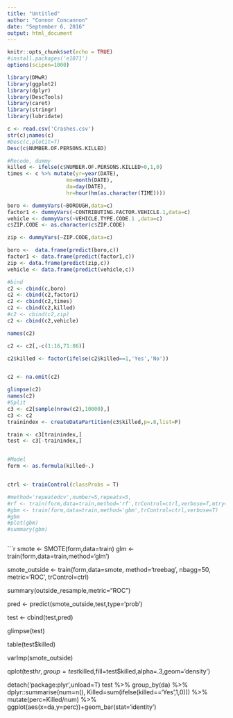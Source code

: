 ```yaml
---
title: "Untitled"
author: "Connor Concannon"
date: "September 6, 2016"
output: html_document
---
```


```r
knitr::opts_chunk$set(echo = TRUE)
#install.packages('e1071')
options(scipen=1000)

library(DMwR)
library(ggplot2)
library(dplyr)
library(DescTools)
library(caret)
library(stringr)
library(lubridate)

c <- read.csv('Crashes.csv')
str(c);names(c)
#Desc(c,plotit=T)
Desc(c$NUMBER.OF.PERSONS.KILLED)

#Recode, dummy
killed <- ifelse(c$NUMBER.OF.PERSONS.KILLED>0,1,0)
times <- c %>% mutate(yr=year(DATE),
                   mo=month(DATE),
                   da=day(DATE),
                   hr=hour(hm(as.character(TIME))))

boro <- dummyVars(~BOROUGH,data=c)
factor1 <- dummyVars(~CONTRIBUTING.FACTOR.VEHICLE.1,data=c)
vehicle <- dummyVars(~VEHICLE.TYPE.CODE.1 ,data=c)
c$ZIP.CODE <- as.character(c$ZIP.CODE)

zip <- dummyVars(~ZIP.CODE,data=c)

boro <-  data.frame(predict(boro,c))
factor1 <- data.frame(predict(factor1,c))
zip <- data.frame(predict(zip,c))
vehicle <- data.frame(predict(vehicle,c))

#bind
c2 <- cbind(c,boro)
c2 <- cbind(c2,factor1)
c2 <- cbind(c2,times)
c2 <- cbind(c2,killed)
#c2 <- cbind(c2,zip)
c2 <- cbind(c2,vehicle)

names(c2)

c2 <- c2[,-c(1:16,71:86)]

c2$killed <- factor(ifelse(c2$killed==1,'Yes','No'))


c2 <- na.omit(c2)

glimpse(c2)
names(c2)
#Split
c3 <- c2[sample(nrow(c2),10000),]
c3 <- c2
trainindex <- createDataPartition(c3$killed,p=.8,list=F)

train <- c3[trainindex,]
test <- c3[-trainindex,]


#Model
form <- as.formula(killed~.)


ctrl <- trainControl(classProbs = T)

#method='repeatedcv',number=5,repeats=5,
#rf <- train(form,data=train,method='rf',trControl=ctrl,verbose=T,mtry=10)
#gbm <- train(form,data=train,method='gbm',trControl=ctrl,verbose=T)
#gbm
#plot(gbm)
#summary(gbm)



```

```r





smote <- SMOTE(form,data=train)
glm <- train(form,data=train,method='glm')


smote_outside <- train(form,data=smote,
                       method='treebag',
                       nbagg=50,
                       metric='ROC',
                       trControl=ctrl)


summary(outside_resample,metric="ROC")

pred <- predict(smote_outside,test,type='prob')

test <- cbind(test,pred)




glimpse(test)

table(test$killed)

varImp(smote_outside)

qplot(test$hr,group=test$killed,fill=test$killed,alpha=.3,geom='density')

detach('package:plyr',unload=T)
test %>% 
  group_by(da) %>% 
  dplyr::summarise(num=n(),
            Killed=sum(ifelse(killed=='Yes',1,0))) %>% 
  mutate(perc=Killed/num) %>% 
  ggplot(aes(x=da,y=perc))+geom_bar(stat='identity')


